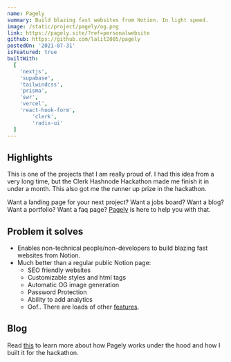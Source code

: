 ```yaml
---
name: Pagely
summary: Build blazing fast websites from Notion. In light speed.
image: /static/project/pagely/og.png
link: https://pagely.site/?ref=personalwebsite
github: https://github.com/lalit2005/pagely
postedOn: '2021-07-31'
isFeatured: true
builtWith:
  [
    'nextjs',
    'supabase',
    'tailwindcss',
    'prisma',
    'swr',
    'vercel',
    'react-hook-form',
		'clerk',
		'radix-ui'
  ]
---
```


## Highlights

This is one of the projects that I am really proud of. I had this idea from a very long time, but
the Clerk Hashnode Hackathon made me finish it in under a month. This also got me the runner up prize in the
hackathon.

Want a landing page for your next project? Want a jobs board? Want a blog? Want a portfolio? Want a faq page?
[Pagely](https://pagely.site/?rel=personalwebsite) is here to help you with that.

## Problem it solves

- Enables non-technical people/non-developers to build blazing fast websites from Notion.
- Much better than a regular public Notion page:
  - SEO friendly websites
  - Customizable styles and html tags
  - Automatic OG image generation
  - Password Protection
  - Ability to add analytics
  - Oof.. There are loads of other [features](https://lalit.vercel.app/blog/pagely#features-).

## Blog

Read [this](/blog/pagely) to learn more about how Pagely works under the hood and how I built it for the hackathon.
